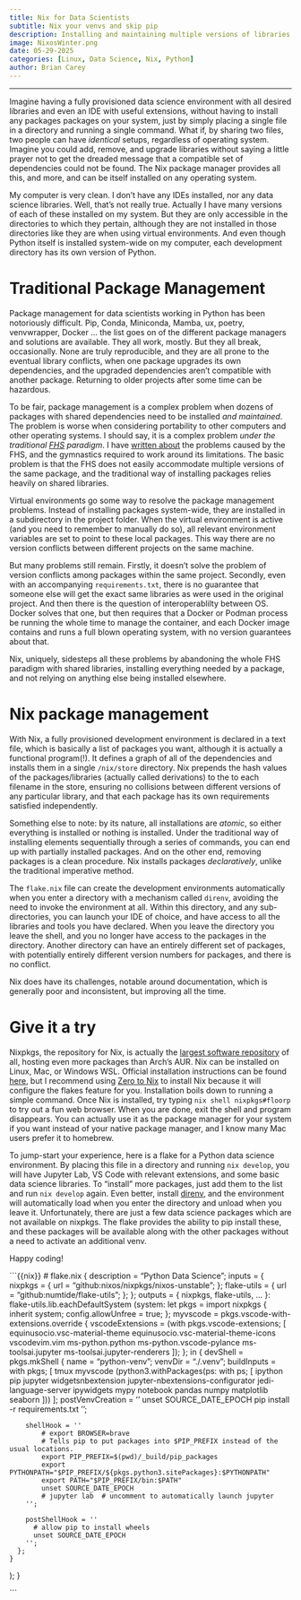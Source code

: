 ```yaml
---
title: Nix for Data Scientists
subtitle: Nix your venvs and skip pip
description: Installing and maintaining multiple versions of libraries, whether in Python or R, is best managed with Nix
image: NixosWinter.png
date: 05-29-2025
categories: [Linux, Data Science, Nix, Python]
author: Brian Carey
---
```


---

Imagine having a fully provisioned data science environment with all desired libraries and even an IDE with useful extensions, without having to install any packages packages on your system, just by simply placing a single file in a directory and running a single command. What if, by sharing two files, two people can have *identical* setups, regardless of operating system. Imagine you could add, remove, and upgrade libraries without saying a little prayer not to get the dreaded message that a compatible set of dependencies could not be found. The Nix package manager provides all this, and more, and can be itself installed on any operating system.

My computer is very clean. I don't have any IDEs installed, nor any data science libraries. Well, that's not really true. Actually I have many versions of each of these installed on my system. But they are only accessible in the directories to which they pertain, although they are not installed in those directories like they are when using virtual environments. And even though Python itself is installed system-wide on my computer, each development directory has its own version of Python.

# Traditional Package Management

Package management for data scientists working in Python has been notoriously difficult. Pip, Conda, Miniconda, Mamba, ux, poetry, venvwrapper, Docker ... the list goes on of the different package managers and solutions are available. They all work, mostly. But they all break, occasionally. None are truly reproducible, and they are all prone to the eventual library conflicts, when one package upgrades its own dependencies, and the upgraded dependencies aren't compatible with another package. Returning to older projects after some time can be hazardous. 

To be fair, package management is a complex problem when dozens of packages with shared dependencies need to be installed *and maintained*. The problem is worse when considering portability to other computers and other operating systems. I should say, it is a complex problem *under the traditional [FHS](https://en.wikipedia.org/wiki/Filesystem_Hierarchy_Standard) paradigm*. I have [written about](../nix-docker-fhs/index.qmd) the problems caused by the FHS, and the gymnastics required to work around its limitations. The basic problem is that the FHS does not easily accommodate multiple versions of the same package, and the traditional way of installing  packages relies heavily on shared libraries.

Virtual environments go some way to resolve the package management problems. Instead of installing packages system-wide, they are installed in a subdirectory in the project folder. When the virtual environment is active (and you need to remember to manually do so), all relevant environment variables are set to point to these local packages. This way there are no version conflicts between different projects on the same machine. 

But many problems still remain. Firstly, it doesn't solve the problem of version conflicts among packages within the same project. Secondly, even with an accompanying `requirements.txt`, there is no guarantee that someone else will get the exact same libraries as were used in the original project. And then there is the question of interoperablilty between OS. Docker solves that one, but then requires that a Docker or Podman process be running the whole time to manage the container, and each Docker image contains and runs a full blown operating system, with no version guarantees about that.

Nix, uniquely, sidesteps all these problems by abandoning the whole FHS paradigm with shared libraries, installing everything needed by a package, and not relying on anything else being installed elsewhere.


# Nix package management

With Nix, a fully provisioned development environment is declared in a text file, which is basically a list of packages you want, although it is actually a functional program(!). It defines a graph of all of the dependencies and installs them in a single `/nix/store` directory. Nix prepends the hash values of the packages/libraries (actually called derivations) to the to each filename in the store, ensuring no collisions between different versions of any particular library, and that each package has its own requirements satisfied independently. 

Something else to note: by its nature, all installations are *atomic*, so either everything is installed or nothing is installed. Under the traditional way of installing elements sequentially through a series of commands, you can end up with partially installed packages. And on the other end, removing packages is a clean procedure. Nix installs packages *declaratively*, unlike the traditional imperative method.

The `flake.nix` file can create the development environments automatically when you enter a directory with a mechanism called `direnv`, avoiding the need to invoke the environment at all. Within this directory, and any sub-directories, you can launch your IDE of choice, and have access to all the libraries and tools you have declared. When you leave the directory you leave the shell, and you no longer have access to the packages in the directory. Another directory can have an entirely different set of packages, with potentially entirely different version numbers for packages, and there is no conflict.

Nix does have its challenges, notable around documentation, which is generally poor and inconsistent, but improving all the time.

# Give it a try

Nixpkgs, the repository for Nix, is actually the [largest software repository](https://search.nixos.org/packages) of all, hosting even more packages than Arch's AUR. Nix can be installed on Linux, Mac, or Windows WSL. Official installation instructions can be found [here](https://nixos.org/download/), but I recommend using [Zero to Nix](https://zero-to-nix.com/start/install/) to install Nix because it will configure the flakes feature for you. Installation boils down to running a simple command. Once Nix is installed, try typing `nix shell nixpkgs#floorp` to try out a fun web browser. When you are done, exit the shell and program disappears. You can actually use it as the package manager for your system if you want instead of your native package manager, and I know many Mac users prefer it to homebrew.

To jump-start your experience, here is a flake for a Python data science environment. By placing this file in a directory and running `nix develop`, you will have Jupyter Lab, VS Code with relevant extensions, and some basic data science libraries. To "install" more packages, just add them to the list and run `nix develop` again. Even better, install [direnv](https://direnv.net/docs/installation.html), and the environment will automatically load when you enter the directory and unload when you leave it. Unfortunately, there are just a few data science packages which are not available on nixpkgs. The flake provides the ability to pip install these, and these packages will be available along with the other packages without a need to activate an additional venv.

Happy coding!

```{{nix}}
# flake.nix
{
  description = "Python Data Science";
  inputs = {
    nixpkgs = {
      url = "github:nixos/nixpkgs/nixos-unstable";
    };
    flake-utils = {
      url = "github:numtide/flake-utils";
    };
  };
  outputs = { nixpkgs, flake-utils, ... }: flake-utils.lib.eachDefaultSystem (system:
    let
      pkgs = import nixpkgs {
        inherit system;
        config.allowUnfree = true;
      };
      myvscode = pkgs.vscode-with-extensions.override {
        vscodeExtensions = (with pkgs.vscode-extensions; [
        equinusocio.vsc-material-theme
        equinusocio.vsc-material-theme-icons
        vscodevim.vim
        ms-python.python
        ms-python.vscode-pylance
        ms-toolsai.jupyter
        ms-toolsai.jupyter-renderers
        ]);
      };
    in {
      devShell = pkgs.mkShell {
        name = "python-venv";
        venvDir = "./.venv";
        buildInputs = with pkgs; [
          tmux
          myvscode
          (python3.withPackages(ps: with ps; [
            ipython
            pip
            jupyter
            widgetsnbextension
            jupyter-nbextensions-configurator
            jedi-language-server
            ipywidgets
            mypy
            notebook
            pandas
            numpy
            matplotlib
            seaborn
          ]))
        ];
        postVenvCreation = ''
          unset SOURCE_DATE_EPOCH
          pip install -r requirements.txt
        '';

        shellHook = ''
            # export BROWSER=brave
            # Tells pip to put packages into $PIP_PREFIX instead of the usual locations.
            export PIP_PREFIX=$(pwd)/_build/pip_packages
            export PYTHONPATH="$PIP_PREFIX/${pkgs.python3.sitePackages}:$PYTHONPATH"
            export PATH="$PIP_PREFIX/bin:$PATH"
            unset SOURCE_DATE_EPOCH
            # jupyter lab  # uncomment to automatically launch jupyter
        '';

        postShellHook = ''
          # allow pip to install wheels
          unset SOURCE_DATE_EPOCH
        '';
      };
    }
  );
}

```

